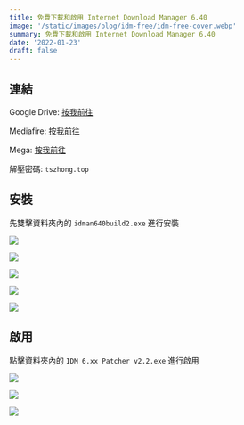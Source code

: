 ```yaml
---
title: 免費下載和啟用 Internet Download Manager 6.40
image: '/static/images/blog/idm-free/idm-free-cover.webp'
summary: 免費下載和啟用 Internet Download Manager 6.40
date: '2022-01-23'
draft: false
---
```


<CustomIframe id="2b3iWwk33aE" />

## 連結

Google Drive: [按我前往](https://drive.google.com/file/d/1VFjkRdTsGdfN1gl50jzCrwcG8fOToBFT/view?usp=sharing)

Mediafire: [按我前往](https://www.mediafire.com/file/refjmfxnwrl5gf2/idm.6.40.2.rar/file)

Mega: [按我前往](https://mega.nz/file/4rp0gZ6a#ojfVmY8FA9u3Q4p8N_5ZoGamfrp9fUnYtVTCrfB1lvg)

解壓密碼: `tszhong.top`

## 安裝

先雙擊資料夾內的 `idman640build2.exe` 進行安裝

![](/static/images/blog/idm-free/idm-free-1.webp)

![](/static/images/blog/idm-free/idm-free-2.webp)

![](/static/images/blog/idm-free/idm-free-3.webp)

![](/static/images/blog/idm-free/idm-free-4.webp)

![](/static/images/blog/idm-free/idm-free-5.webp)

## 啟用

點擊資料夾內的 `IDM 6.xx Patcher v2.2.exe` 進行啟用

![](/static/images/blog/idm-free/idm-free-6.webp)

![](/static/images/blog/idm-free/idm-free-7.webp)

![](/static/images/blog/idm-free/idm-free-8.webp)
